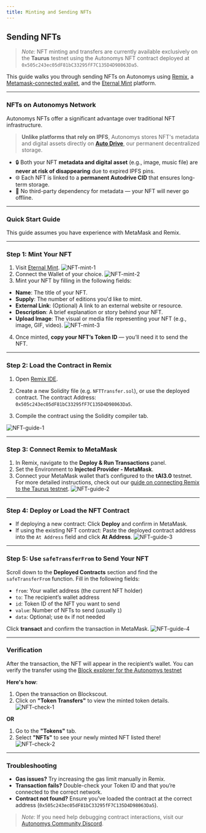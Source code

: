 ```yaml
---
title: Minting and Sending NFTs
---
```


## Sending NFTs

> *Note:* NFT minting and transfers are currently available exclusively on the **Taurus** testnet using the Autonomys NFT contract deployed at `0x505c243ec05dF81bC33295fF7C135D4D98063Da5`.

This guide walks you through sending NFTs on Autonomys using [Remix](https://remix.ethereum.org/), a [Metamask-connected wallet](https://metamask.io/), and the [Eternal Mint](https://eternalmint.xyz/) platform.

---

### NFTs on Autonomys Network

Autonomys NFTs offer a significant advantage over traditional NFT infrastructure.

> **Unlike platforms that rely on IPFS**, Autonomys stores NFT's metadata and digital assets directly on **[Auto Drive](https://ai3.storage/)**, our permanent decentralized storage.

- 🔒 Both your NFT **metadata and digital asset** (e.g., image, music file) are **never at risk of disappearing** due to expired IPFS pins.
- 🌐 Each NFT is linked to a **permanent Autodrive CID** that ensures long-term storage.
- 🚫 No third-party dependency for metadata — your NFT will never go offline.

---

### Quick Start Guide

This guide assumes you have experience with MetaMask and Remix. 

---

### Step 1: Mint Your NFT

1. Visit [Eternal Mint](https://eternalmint.xyz/).
![NFT-mint-1](/developers/NFT-guide/NFT-mint-1.png)
2. Connect the Wallet of your choice.
![NFT-mint-2](/developers/NFT-guide/NFT-mint-2.png)
3. Mint your NFT by filling in the following fields:
- **Name**: The title of your NFT.
- **Supply**: The number of editions you'd like to mint.
- **External Link**: (Optional) A link to an external website or resource.
- **Description**: A brief explanation or story behind your NFT.
- **Upload Image**: The visual or media file representing your NFT (e.g., image, GIF, video).
![NFT-mint-3](/developers/NFT-guide/NFT-mint-3.png)
4. Once minted, **copy your NFT’s Token ID** — you’ll need it to send the NFT.


---

### Step 2: Load the Contract in Remix

1. Open [Remix IDE](https://remix.ethereum.org/).
2. Create a new Solidity file (e.g. `NFTTransfer.sol`), or use the deployed contract. The contract Address: `0x505c243ec05dF81bC33295fF7C135D4D98063Da5`.

3. Compile the contract using the Solidity compiler tab.

![NFT-guide-1](/developers/NFT-guide/NFT-guide-1.png)

---

### Step 3: Connect Remix to MetaMask

1. In Remix, navigate to the **Deploy & Run Transactions** panel.
2. Set the Environment to **Injected Provider - MetaMask**.
3. Connect your MetaMask wallet that’s configured to the **tAI3.0** testnet. 
For more detailed instructions, check out our [guide on connecting Remix to the Taurus testnet](/evm//remix).
![NFT-guide-2](/developers/NFT-guide/NFT-guide-2.png)

---

### Step 4: Deploy or Load the NFT Contract

- If deploying a new contract: Click **Deploy** and confirm in MetaMask.
- If using the existing NFT contract: Paste the deployed contract address into the `At Address` field and click **At Address**.
![NFT-guide-3](/developers/NFT-guide/NFT-guide-3.png)

---

### Step 5: Use `safeTransferFrom` to Send Your NFT

Scroll down to the **Deployed Contracts** section and find the `safeTransferFrom` function. Fill in the following fields:

- `from`: Your wallet address (the current NFT holder)
- `to`: The recipient’s wallet address
- `id`: Token ID of the NFT you want to send
- `value`: Number of NFTs to send (usually `1`)
- `data`: Optional; use `0x` if not needed

Click **transact** and confirm the transaction in MetaMask.
![NFT-guide-4](/developers/NFT-guide/NFT-guide-4.png)

---

### Verification

After the transaction, the NFT will appear in the recipient’s wallet. You can verify the transfer using the [Block explorer for the Autonomys testnet](https://blockscout.taurus.autonomys.xyz/)

**Here's how**:

1. Open the transaction on Blockscout.
2. Click on **"Token Transfers"** to view the minted token details.
![NFT-check-1](/developers/NFT-guide/NFT-check-1.png)

**OR**

1. Go to the **"Tokens"** tab.
2. Select **"NFTs"** to see your newly minted NFT listed there!
![NFT-check-2](/developers/NFT-guide/NFT-check-2.png)
---

### Troubleshooting

- **Gas issues?** Try increasing the gas limit manually in Remix.
- **Transaction fails?** Double-check your Token ID and that you’re connected to the correct network.
- **Contract not found?** Ensure you’ve loaded the contract at the correct address (`0x505c243ec05dF81bC33295fF7C135D4D98063Da5`).

> *Note:* If you need help debugging contract interactions, visit our [Autonomys Community Discord](https://autonomys.xyz/discord).


